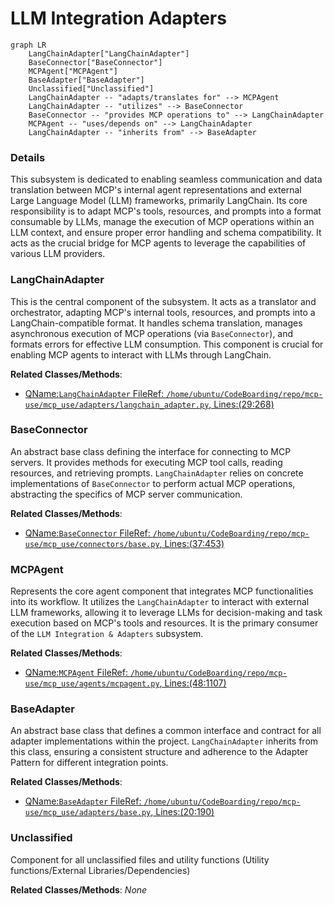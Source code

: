 # LLM Integration Adapters
```mermaid
graph LR
    LangChainAdapter["LangChainAdapter"]
    BaseConnector["BaseConnector"]
    MCPAgent["MCPAgent"]
    BaseAdapter["BaseAdapter"]
    Unclassified["Unclassified"]
    LangChainAdapter -- "adapts/translates for" --> MCPAgent
    LangChainAdapter -- "utilizes" --> BaseConnector
    BaseConnector -- "provides MCP operations to" --> LangChainAdapter
    MCPAgent -- "uses/depends on" --> LangChainAdapter
    LangChainAdapter -- "inherits from" --> BaseAdapter
```

### Details

This subsystem is dedicated to enabling seamless communication and data translation between MCP's internal agent representations and external Large Language Model (LLM) frameworks, primarily LangChain. Its core responsibility is to adapt MCP's tools, resources, and prompts into a format consumable by LLMs, manage the execution of MCP operations within an LLM context, and ensure proper error handling and schema compatibility. It acts as the crucial bridge for MCP agents to leverage the capabilities of various LLM providers.

### LangChainAdapter
This is the central component of the subsystem. It acts as a translator and orchestrator, adapting MCP's internal tools, resources, and prompts into a LangChain-compatible format. It handles schema translation, manages asynchronous execution of MCP operations (via `BaseConnector`), and formats errors for effective LLM consumption. This component is crucial for enabling MCP agents to interact with LLMs through LangChain.


**Related Classes/Methods**:

- <a href="https://github.com/mcp-use/mcp-use/blob/main/mcp_use/adapters/langchain_adapter.py#L29-L268" target="_blank" rel="noopener noreferrer">QName:`LangChainAdapter` FileRef: `/home/ubuntu/CodeBoarding/repo/mcp-use/mcp_use/adapters/langchain_adapter.py`, Lines:(29:268)</a>


### BaseConnector
An abstract base class defining the interface for connecting to MCP servers. It provides methods for executing MCP tool calls, reading resources, and retrieving prompts. `LangChainAdapter` relies on concrete implementations of `BaseConnector` to perform actual MCP operations, abstracting the specifics of MCP server communication.


**Related Classes/Methods**:

- <a href="https://github.com/mcp-use/mcp-use/blob/main/mcp_use/connectors/base.py#L37-L453" target="_blank" rel="noopener noreferrer">QName:`BaseConnector` FileRef: `/home/ubuntu/CodeBoarding/repo/mcp-use/mcp_use/connectors/base.py`, Lines:(37:453)</a>


### MCPAgent
Represents the core agent component that integrates MCP functionalities into its workflow. It utilizes the `LangChainAdapter` to interact with external LLM frameworks, allowing it to leverage LLMs for decision-making and task execution based on MCP's tools and resources. It is the primary consumer of the `LLM Integration & Adapters` subsystem.


**Related Classes/Methods**:

- <a href="https://github.com/mcp-use/mcp-use/blob/main/mcp_use/agents/mcpagent.py#L48-L1107" target="_blank" rel="noopener noreferrer">QName:`MCPAgent` FileRef: `/home/ubuntu/CodeBoarding/repo/mcp-use/mcp_use/agents/mcpagent.py`, Lines:(48:1107)</a>


### BaseAdapter
An abstract base class that defines a common interface and contract for all adapter implementations within the project. `LangChainAdapter` inherits from this class, ensuring a consistent structure and adherence to the Adapter Pattern for different integration points.


**Related Classes/Methods**:

- <a href="https://github.com/mcp-use/mcp-use/blob/main/mcp_use/adapters/base.py#L20-L190" target="_blank" rel="noopener noreferrer">QName:`BaseAdapter` FileRef: `/home/ubuntu/CodeBoarding/repo/mcp-use/mcp_use/adapters/base.py`, Lines:(20:190)</a>


### Unclassified
Component for all unclassified files and utility functions (Utility functions/External Libraries/Dependencies)


**Related Classes/Methods**: _None_
